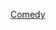 {{Navbox 
| name       = 广播影评人协会最佳喜剧片
| title      = [[评论家选择电影奖]]最佳喜剧影片
| state = {{{state|autocollapse}}}
|listclass = hlist

| list1=
* [[四十岁的老处男]]（2005）
* [[波拉特 (电影)|波拉特]]（2006）
* [[Juno少女孕記|朱诺]]（2007）
* [[開麥拉驚魂|热带惊雷]]（2008）
* [[醉後大丈夫|宿醉]]（2009）
* [[緋聞計劃|绯闻计划]]（2010）
* [[伴娘我最大|伴娘]]（2011）
* [[乌云背后的幸福线]]（2012）
* [[美国骗局]]（2013）
* [[歡迎來到布達佩斯大飯店]]（2014）
* [[大賣空]]（2015）
* [[惡棍英雄：死侍]]（2016）
* {{link-en|愛情昏迷中|The Big Sick}}（2017）
* [[瘋狂亞洲富豪]]（2018）
* [[我叫多麥特]]（2019）
* [[棕榈泉 (电影)]]（2020）

}}<noinclude>
{{collapsible option}}
[[Category:评论家选择电影奖模板|Comedy]]
</noinclude>
